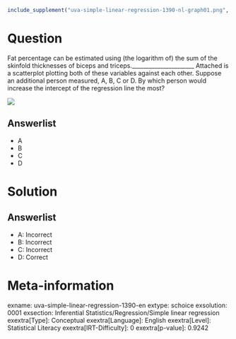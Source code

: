 ```r
include_supplement("uva-simple-linear-regression-1390-nl-graph01.png", recursive = TRUE)
```

Question
========

Fat percentage can be estimated using (the logarithm of) the sum of the skinfold thicknesses of biceps and triceps.______________________ Attached is a scatterplot plotting both of these variables against each other. Suppose an additional person measured, A, B, C or D. By which person would increase the intercept of the regression line the most? 

![](uva-simple-linear-regression-1390-nl-graph01.png)

Answerlist
----------

* A
* B
* C
* D

Solution
========

Answerlist
----------

* A: Incorrect
* B: Incorrect
* C: Incorrect
* D: Correct

Meta-information
================
exname: uva-simple-linear-regression-1390-en
extype: schoice
exsolution: 0001
exsection: Inferential Statistics/Regression/Simple linear regression
exextra[Type]: Conceptual
exextra[Language]: English
exextra[Level]: Statistical Literacy
exextra[IRT-Difficulty]: 0
exextra[p-value]: 0.9242
